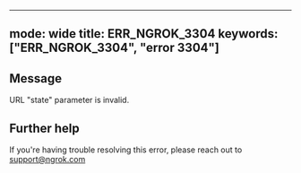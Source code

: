 
---
mode: wide
title: ERR_NGROK_3304
keywords: ["ERR_NGROK_3304", "error 3304"]
---

## Message
URL "state" parameter is invalid.




## Further help
If you're having trouble resolving this error, please reach out to [support@ngrok.com](mailto:support@ngrok.com?subject=Help%20with%20ERR_NGROK_3304)

